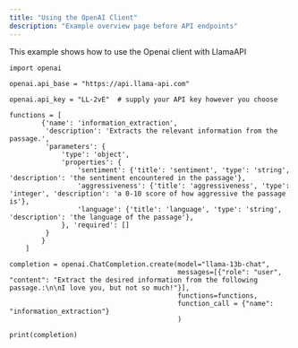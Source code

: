 ```yaml
---
title: "Using the OpenAI Client"
description: "Example overview page before API endpoints"
---
```


This example shows how to use the Openai client with LlamaAPI

```
import openai

openai.api_base = "https://api.llama-api.com"

openai.api_key = "LL-2vE"  # supply your API key however you choose

functions = [
        {'name': 'information_extraction', 
         'description': 'Extracts the relevant information from the passage.', 
         'parameters': {
             'type': 'object', 
             'properties': {
                 'sentiment': {'title': 'sentiment', 'type': 'string', 'description': 'the sentiment encountered in the passage'}, 
                 'aggressiveness': {'title': 'aggressiveness', 'type': 'integer', 'description': 'a 0-10 score of how aggressive the passage is'}, 
                 'language': {'title': 'language', 'type': 'string', 'description': 'the language of the passage'},
             }, 'required': []
         }
        }
    ]

completion = openai.ChatCompletion.create(model="llama-13b-chat", 
                                          messages=[{"role": "user", "content": "Extract the desired information from the following passage.:\n\nI love you, but not so much!"}], 
                                          functions=functions,
                                          function_call = {"name": "information_extraction"}
                                          )

print(completion)
```